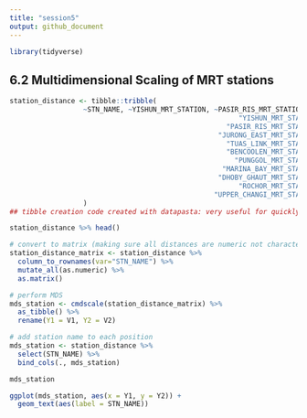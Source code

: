 ```yaml
---
title: "session5"
output: github_document
---
```


```r
library(tidyverse)
```


## 6.2 Multidimensional Scaling of MRT stations

```r
station_distance <- tibble::tribble(
                  ~STN_NAME, ~YISHUN_MRT_STATION, ~PASIR_RIS_MRT_STATION, ~JURONG_EAST_MRT_STATION, ~TUAS_LINK_MRT_STATION, ~BENCOOLEN_MRT_STATION, ~PUNGGOL_MRT_STATION, ~MARINA_BAY_MRT_STATION, ~DHOBY_GHAUT_MRT_STATION, ~ROCHOR_MRT_STATION, ~UPPER_CHANGI_MRT_STATION,
                                                        "YISHUN_MRT_STATION",                 "0",     "14165.8028309003",       "14826.8234223324",       "24144.58370996",     "14539.8253530485",   "7955.17551381608",      "17097.0983148766",       "14495.1289232166",  "14014.7715236133",        "17091.9107945143",
                                                     "PASIR_RIS_MRT_STATION",  "14165.8028309003",                    "0",       "23451.9973340811",     "34950.8745491473",     "13721.3248153691",   "6306.08987347808",      "14983.0092441387",       "14095.3770091796",  "13209.4818715068",         "3712.4090725179",
                                                   "JURONG_EAST_MRT_STATION",  "14826.8234223324",     "23451.9973340811",                      "0",     "11758.6400823558",     "12613.5429467971",   "19455.8643741636",      "14047.8304857995",       "12175.0907736314",  "12676.1241992151",        "24411.4671044188",
                                                     "TUAS_LINK_MRT_STATION",    "24144.58370996",     "34950.8745491473",       "11758.6400823558",                    "0",     "24202.2573770791",   "30351.6324743735",      "25305.1676395598",       "23749.9738806756",  "24325.8635170677",        "36124.0377992668",
                                                     "BENCOOLEN_MRT_STATION",  "14539.8253530485",     "13721.3248153691",       "12613.5429467971",     "24202.2573770791",                    "0",   "13024.8987292155",      "2565.66801256045",       "461.323513564845",  "602.910926685915",        "13240.7330980557",
                                                       "PUNGGOL_MRT_STATION",  "7955.17551381608",     "6306.08987347808",       "19455.8643741636",     "30351.6324743735",     "13024.8987292155",                  "0",      "15129.4446906282",       "13237.1986125019",  "12423.6186258471",        "9588.13908018742",
                                                    "MARINA_BAY_MRT_STATION",  "17097.0983148766",     "14983.0092441387",       "14047.8304857995",     "25305.1676395598",     "2565.66801256045",   "15129.4446906282",                     "0",       "2695.76728986719",  "3084.57512743706",        "13883.5893006481",
                                                   "DHOBY_GHAUT_MRT_STATION",  "14495.1289232166",     "14095.3770091796",       "12175.0907736314",     "23749.9738806756",     "461.323513564845",   "13237.1986125019",      "2695.76728986719",                      "0",   "887.79255969772",        "13673.2848886229",
                                                        "ROCHOR_MRT_STATION",  "14014.7715236133",     "13209.4818715068",       "12676.1241992151",     "24325.8635170677",     "602.910926685915",   "12423.6186258471",      "3084.57512743706",        "887.79255969772",                 "0",        "12836.5477607036",
                                                  "UPPER_CHANGI_MRT_STATION",  "17091.9107945143",      "3712.4090725179",       "24411.4671044188",     "36124.0377992668",     "13240.7330980557",   "9588.13908018742",      "13883.5893006481",       "13673.2848886229",  "12836.5477607036",                       "0"
                  )
## tibble creation code created with datapasta: very useful for quickly copying small datasets to/from R.
```

```r
station_distance %>% head()
```

```r
# convert to matrix (making sure all distances are numeric not character)
station_distance_matrix <- station_distance %>% 
  column_to_rownames(var="STN_NAME") %>%
  mutate_all(as.numeric) %>% 
  as.matrix()

# perform MDS
mds_station <- cmdscale(station_distance_matrix) %>% 
  as_tibble() %>% 
  rename(Y1 = V1, Y2 = V2)

# add station name to each position
mds_station <- station_distance %>% 
  select(STN_NAME) %>% 
  bind_cols(., mds_station)

mds_station
```

```r
ggplot(mds_station, aes(x = Y1, y = Y2)) + 
  geom_text(aes(label = STN_NAME))
```

